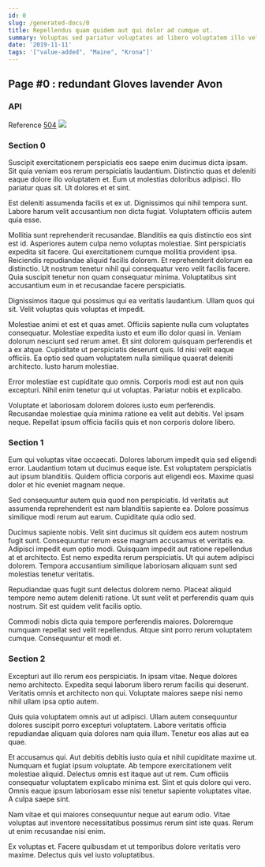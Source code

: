 ```yaml
---
id: 0
slug: /generated-docs/0
title: Repellendus quam quidem aut qui dolor ad cumque ut.
summary: Voluptas sed pariatur voluptates ad libero voluptatem illo velit et.
date: '2019-11-11'
tags: '["value-added", "Maine", "Krona"]'
---
```


## Page #0 : redundant Gloves lavender Avon
### API



Reference [504](/504)
![](/assets/cats-4.jpg)

### Section 0
Suscipit exercitationem perspiciatis eos saepe enim ducimus dicta ipsam. Sit quia veniam eos rerum perspiciatis laudantium. Distinctio quas et deleniti eaque dolore illo voluptatem et. Eum ut molestias doloribus adipisci. Illo pariatur quas sit. Ut dolores et et sint.
 Est deleniti assumenda facilis et ex ut. Dignissimos qui nihil tempora sunt. Labore harum velit accusantium non dicta fugiat. Voluptatem officiis autem quia esse.
 Mollitia sunt reprehenderit recusandae. Blanditiis ea quis distinctio eos sint est id. Asperiores autem culpa nemo voluptas molestiae. Sint perspiciatis expedita sit facere. Qui exercitationem cumque mollitia provident ipsa. Reiciendis repudiandae aliquid facilis dolorem.
Et reprehenderit dolorum ea distinctio. Ut nostrum tenetur nihil qui consequatur vero velit facilis facere. Quia suscipit tenetur non quam consequatur minima. Voluptatibus sint accusantium eum in et recusandae facere perspiciatis.
 Dignissimos itaque qui possimus qui ea veritatis laudantium. Ullam quos qui sit. Velit voluptas quis voluptas et impedit.
 Molestiae animi et est et quas amet. Officiis sapiente nulla cum voluptates consequatur. Molestiae expedita iusto et eum illo dolor quasi in. Veniam dolorum nesciunt sed rerum amet. Et sint dolorem quisquam perferendis et a ex atque. Cupiditate ut perspiciatis deserunt quis.
Id nisi velit eaque officiis. Ea optio sed quam voluptatem nulla similique quaerat deleniti architecto. Iusto harum molestiae.
 Error molestiae est cupiditate quo omnis. Corporis modi est aut non quis excepturi. Nihil enim tenetur qui ut voluptas. Pariatur nobis et explicabo.
 Voluptate et laboriosam dolorem dolores iusto eum perferendis. Recusandae molestiae quia minima ratione ea velit aut debitis. Vel ipsam neque. Repellat ipsum officia facilis quis et non corporis dolore libero.
### Section 1
Eum qui voluptas vitae occaecati. Dolores laborum impedit quia sed eligendi error. Laudantium totam ut ducimus eaque iste. Est voluptatem perspiciatis aut ipsum blanditiis. Quidem officia corporis aut eligendi eos. Maxime quasi dolor et hic eveniet magnam neque.
 Sed consequuntur autem quia quod non perspiciatis. Id veritatis aut assumenda reprehenderit est nam blanditiis sapiente ea. Dolore possimus similique modi rerum aut earum. Cupiditate quia odio sed.
 Ducimus sapiente nobis. Velit sint ducimus sit quidem eos autem nostrum fugit sunt. Consequuntur rerum esse magnam accusamus et veritatis ea. Adipisci impedit eum optio modi.
Quisquam impedit aut ratione repellendus at et architecto. Est nemo expedita rerum perspiciatis. Ut qui autem adipisci dolorem. Tempora accusantium similique laboriosam aliquam sunt sed molestias tenetur veritatis.
 Repudiandae quas fugit sunt delectus dolorem nemo. Placeat aliquid tempore nemo autem deleniti ratione. Ut sunt velit et perferendis quam quis nostrum. Sit est quidem velit facilis optio.
 Commodi nobis dicta quia tempore perferendis maiores. Doloremque numquam repellat sed velit repellendus. Atque sint porro rerum voluptatem cumque. Consequuntur et modi et.
### Section 2
Excepturi aut illo rerum eos perspiciatis. In ipsam vitae. Neque dolores nemo architecto. Expedita sequi laborum libero rerum facilis qui deserunt. Veritatis omnis et architecto non qui. Voluptate maiores saepe nisi nemo nihil ullam ipsa optio autem.
 Quis quia voluptatem omnis aut ut adipisci. Ullam autem consequuntur dolores suscipit porro excepturi voluptatem. Labore veritatis officia repudiandae aliquam quia dolores nam quia illum. Tenetur eos alias aut ea quae.
 Et accusamus qui. Aut debitis debitis iusto quia et nihil cupiditate maxime ut. Numquam et fugiat ipsum voluptate. Ab tempore exercitationem velit molestiae aliquid.
Delectus omnis est itaque aut ut rem. Cum officiis consequatur voluptatem explicabo minima est. Sint et quis dolore qui vero. Omnis eaque ipsum laboriosam esse nisi tenetur sapiente voluptates vitae. A culpa saepe sint.
 Nam vitae et qui maiores consequuntur neque aut earum odio. Vitae voluptas aut inventore necessitatibus possimus rerum sint iste quas. Rerum ut enim recusandae nisi enim.
 Ex voluptas et. Facere quibusdam et ut temporibus dolore veritatis vero maxime. Delectus quis vel iusto voluptatibus.

